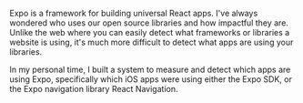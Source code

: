 <Title date="2023-12-21T00:00:00.000Z">Expo Apps in 2023</Title>

Expo is a framework for building universal React apps. I've always wondered who uses our open source libraries and how impactful they are. Unlike the web where you can easily detect what frameworks or libraries a website is using, it's much more difficult to detect what apps are using your libraries.

In my personal time, I built a system to measure and detect which apps are using Expo, specifically which iOS apps were using either the Expo SDK, or the Expo navigation library React Navigation.
